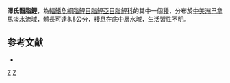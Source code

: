 {{Speciesbox 
| taxon = Bryconamericus zeteki
| status = NE
| status_system = IUCN3.1
| authority =  [[Hildebrand|Hildebrand]], 1938
| synonyms = 
}}
'''澤氏齧脂鯉'''，為[[輻鰭魚綱|輻鰭魚綱]][[脂鯉目|脂鯉目]][[脂鯉亞目|脂鯉亞目]][[脂鯉科|脂鯉科]]的其中一個[[種|種]]，分布於[[中美洲|中美洲]][[巴拿馬|巴拿馬]]淡水流域，體長可達8.8公分，棲息在底中層水域，生活習性不明。

==参考文献==
{{refbegin}}
*{{FishBase_species|genus=Bryconamericus|species=zeteki|year=2014|month=1}}
{{refend}}

{{Taxonbar|from=Q5536353}}

[[Category:齧脂鯉屬|Z]]
[[Category:1938年描述的鱼类|Z]]


{{魚類小作品}}